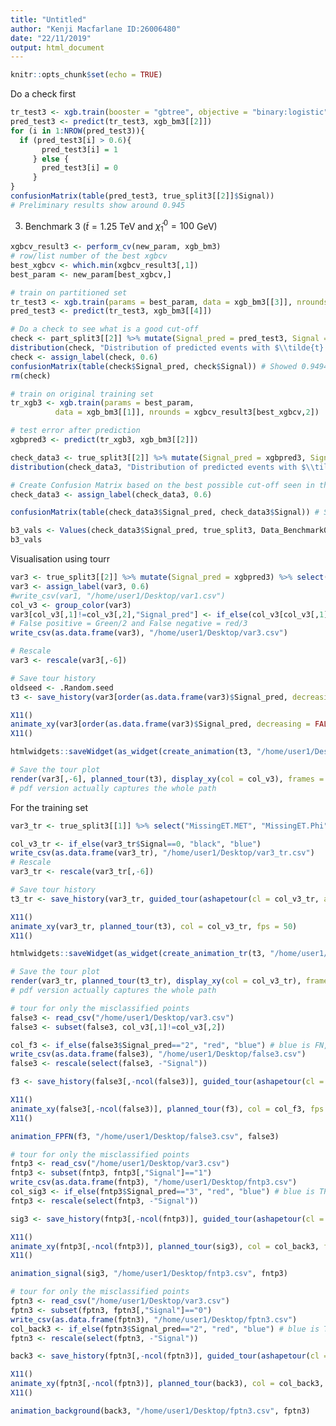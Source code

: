 ```yaml
---
title: "Untitled"
author: "Kenji Macfarlane ID:26006480"
date: "22/11/2019"
output: html_document
---
```


```r
knitr::opts_chunk$set(echo = TRUE)
```

Do a check first
```r
tr_test3 <- xgb.train(booster = "gbtree", objective = "binary:logistic", data = xgb_bm3[[1]], nrounds = 500, max_depth = 6, eval_metric = "logloss", n_estimators = 500, gamma = 0, alpha = 0)
pred_test3 <- predict(tr_test3, xgb_bm3[[2]])
for (i in 1:NROW(pred_test3)){
  if (pred_test3[i] > 0.6){
       pred_test3[i] = 1
     } else {
       pred_test3[i] = 0
     }
}
confusionMatrix(table(pred_test3, true_split3[[2]]$Signal))
# Preliminary results show around 0.945
```

3) Benchmark 3 ($\tilde{t} = 1.25$ TeV and $\tilde{\chi}_1^0 = 100$ GeV)
```r
xgbcv_result3 <- perform_cv(new_param, xgb_bm3)
# row/list number of the best xgbcv
best_xgbcv <- which.min(xgbcv_result3[,1])
best_param <- new_param[best_xgbcv,]

# train on partitioned set
tr_test3 <- xgb.train(params = best_param, data = xgb_bm3[[3]], nrounds = xgbcv_result3[best_xgbcv,2])
pred_test3 <- predict(tr_test3, xgb_bm3[[4]])

# Do a check to see what is a good cut-off
check <- part_split3[[2]] %>% mutate(Signal_pred = pred_test3, Signal = as.factor(Signal))
distribution(check, "Distribution of predicted events with $\\tilde{t} = 1.225$ TeV and $\\tilde{\chi}_1^0 = 400$ GeV - Preliminary")
check <- assign_label(check, 0.6)
confusionMatrix(table(check$Signal_pred, check$Signal)) # Showed 0.9494 accuracy
rm(check)

# train on original training set
tr_xgb3 <- xgb.train(params = best_param, 
          data = xgb_bm3[[1]], nrounds = xgbcv_result3[best_xgbcv,2])

# test error after prediction
xgbpred3 <- predict(tr_xgb3, xgb_bm3[[2]])

check_data3 <- true_split3[[2]] %>% mutate(Signal_pred = xgbpred3, Signal = as.factor(Signal))
distribution(check_data3, "Distribution of predicted events with $\\tilde{t} = 1.25$ TeV and $\\tilde{\\chi}_1^0 = 100$ GeV")

# Create Confusion Matrix based on the best possible cut-off seen in the plot (roughly 100 Events or less with Backgrounds is good I think)
check_data3 <- assign_label(check_data3, 0.6)

confusionMatrix(table(check_data3$Signal_pred, check_data3$Signal)) # Showed an improvement to 0.9503

b3_vals <- Values(check_data3$Signal_pred, true_split3, Data_Benchmark03, 0.6571)
b3_vals
```

Visualisation using tourr
```r
var3 <- true_split3[[2]] %>% mutate(Signal_pred = xgbpred3) %>% select("MissingET.MET", "MissingET.Phi", "Lepton.PT", "Lepton.Phi", "ScalarHT.HT", "Signal", "Signal_pred") %>% sample_n(NROW(true_split3[[2]])/10)
var3 <- assign_label(var3, 0.6)
#write_csv(var1, "/home/user1/Desktop/var1.csv")
col_v3 <- group_color(var3)   
var3[col_v3[,1]!=col_v3[,2],"Signal_pred"] <- if_else(col_v3[col_v3[,1]!=col_v3[,2],1]=="black", 2, 3)  
# False positive = Green/2 and False negative = red/3
write_csv(as.data.frame(var3), "/home/user1/Desktop/var3.csv")

# Rescale
var3 <- rescale(var3[,-6])

# Save tour history
oldseed <- .Random.seed
t3 <- save_history(var3[order(as.data.frame(var3)$Signal_pred, decreasing = FALSE),-6], guided_tour(ashapetour(cl = col_v3[order(as.data.frame(var3)$Signal_pred, decreasing = FALSE),3], alpha = 0.4, hull_var = c("black")), search_f = tourr:::search_better, alpha = pi/2, cooling = 0.5), step_size = Inf)

X11()
animate_xy(var3[order(as.data.frame(var3)$Signal_pred, decreasing = FALSE),-6], planned_tour(t3), col = col_v3[order(as.data.frame(var3)$Signal_pred, decreasing = FALSE),3], fps = 50)
X11()

htmlwidgets::saveWidget(as_widget(create_animation(t3, "/home/user1/Desktop/var3.csv", var3)), "/home/user1/Desktop/Images for thesis/tourr/bm3_test.html")

# Save the tour plot  
render(var3[,-6], planned_tour(t3), display_xy(col = col_v3), frames = 50, "png", "/home/user1/Desktop/Images for thesis/tourr/bm3/3/bm3_3-%03d.png")
# pdf version actually captures the whole path
```

For the training set
```r
var3_tr <- true_split3[[1]] %>% select("MissingET.MET", "MissingET.Phi", "Lepton.PT", "Lepton.Phi", "ScalarHT.HT", "Signal") %>% sample_n(NROW(true_split3[[1]])/10)

col_v3_tr <- if_else(var3_tr$Signal==0, "black", "blue")
write_csv(as.data.frame(var3_tr), "/home/user1/Desktop/var3_tr.csv")
# Rescale
var3_tr <- rescale(var3_tr[,-6])

# Save tour history
t3_tr <- save_history(var3_tr, guided_tour(ashapetour(cl = col_v3_tr, alpha = 0.4, hull_var = c("black")), search_f = tourr:::search_better, alpha = pi/2, cooling = 0.5), step_size = Inf)

X11()
animate_xy(var3_tr, planned_tour(t3), col = col_v3_tr, fps = 50)
X11()

htmlwidgets::saveWidget(as_widget(create_animation_tr(t3, "/home/user1/Desktop/var3_tr.csv", var3_tr)), "/home/user1/Desktop/Images for thesis/tourr/bm3_test_tr.html")

# Save the tour plot
render(var3_tr, planned_tour(t3_tr), display_xy(col = col_v3_tr), frames = 50, "png", "/home/user1/Desktop/Images for thesis/tourr/bm2/bm2_tr1-%03d.png")
# pdf version actually captures the whole path
```

```r
# tour for only the misclassified points
false3 <- read_csv("/home/user1/Desktop/var3.csv")
false3 <- subset(false3, col_v3[,1]!=col_v3[,2])

col_f3 <- if_else(false3$Signal_pred=="2", "red", "blue") # blue is FN, red is FP
write_csv(as.data.frame(false3), "/home/user1/Desktop/false3.csv")
false3 <- rescale(select(false3, -"Signal"))

f3 <- save_history(false3[,-ncol(false3)], guided_tour(ashapetour(cl = col_f3, alpha = 0.4, hull_var = c("red")), search_f = tourr:::search_better, alpha = pi/2, cooling = 0.5), step_size = Inf)

X11()
animate_xy(false3[,-ncol(false3)], planned_tour(f3), col = col_f3, fps = 50)
X11()

animation_FPFN(f3, "/home/user1/Desktop/false3.csv", false3)
```

```r
# tour for only the misclassified points
fntp3 <- read_csv("/home/user1/Desktop/var3.csv")
fntp3 <- subset(fntp3, fntp3[,"Signal"]=="1")
write_csv(as.data.frame(fntp3), "/home/user1/Desktop/fntp3.csv")
col_sig3 <- if_else(fntp3$Signal_pred=="3", "red", "blue") # blue is TP, red is FN
fntp3 <- rescale(select(fntp3, -"Signal"))

sig3 <- save_history(fntp3[,-ncol(fntp3)], guided_tour(ashapetour(cl = col_sig3, alpha = 0.4, hull_var = c("red")), search_f = tourr:::search_better, alpha = pi/2, cooling = 0.5), step_size = Inf)

X11()
animate_xy(fntp3[,-ncol(fntp3)], planned_tour(sig3), col = col_back3, fps = 50)
X11()

animation_signal(sig3, "/home/user1/Desktop/fntp3.csv", fntp3)
```

```r
# tour for only the misclassified points
fptn3 <- read_csv("/home/user1/Desktop/var3.csv")
fptn3 <- subset(fptn3, fptn3[,"Signal"]=="0")
write_csv(as.data.frame(fptn3), "/home/user1/Desktop/fptn3.csv")
col_back3 <- if_else(fptn3$Signal_pred=="2", "red", "blue") # blue is TN, red is FP
fptn3 <- rescale(select(fptn3, -"Signal"))

back3 <- save_history(fptn3[,-ncol(fptn3)], guided_tour(ashapetour(cl = col_back3, alpha = 0.4, hull_var = c("blue")), search_f = tourr:::search_better, alpha = pi/2, cooling = 0.5), step_size = Inf)

X11()
animate_xy(fptn3[,-ncol(fptn3)], planned_tour(back3), col = col_back3, fps = 50)
X11()

animation_background(back3, "/home/user1/Desktop/fptn3.csv", fptn3)
```


